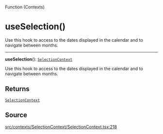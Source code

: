 <SectionTitle>Function (Contexts)</SectionTitle>

# useSelection()

<Description>
Use this hook to access to the dates displayed in the calendar and to
navigate between months.
</Description>

---

<a id="undefined" name="undefined"></a>

<SignatureMemberIdentifier>**useSelection**(): [`SelectionContext`](/api/next/interfaces/SelectionContext.md)</SignatureMemberIdentifier>

Use this hook to access to the dates displayed in the calendar and to
navigate between months.

## Returns

[`SelectionContext`](/api/next/interfaces/SelectionContext.md)

## Source

[src/contexts/SelectionContext/SelectionContext.tsx:218](https://github.com/gpbl/react-day-picker/blob/next/src/contexts/SelectionContext/SelectionContext.tsx#L218)
